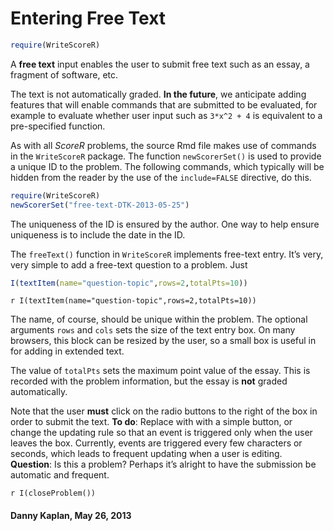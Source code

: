 Entering Free Text
========================================================

```r
require(WriteScoreR)
```
A **free text** input enables the user to submit free text such as an essay, a fragment of software, etc.

The text is not automatically graded.  **In the future**, we anticipate adding features that will enable commands that are submitted to be evaluated, for example to evaluate whether user input such as `3*x^2 + 4` is equivalent to a pre-specified function. 

As with all *ScoreR* problems, the source Rmd file makes use of commands in the `WriteScoreR` package.  The function `newScorerSet()` is used to provide a unique ID to the problem. The following commands, which typically will be hidden from the reader by the use of the `include=FALSE` directive, do this.  
```r
require(WriteScoreR)
newScorerSet("free-text-DTK-2013-05-25")
```

The uniqueness of the ID is ensured by the author.  One way to help ensure uniqueness is to include the date in the ID.

The `freeText()` function in `WriteScoreR` implements free-text entry.  It's very, very simple to add a free-text question to a problem.  Just

```r
I(textItem(name="question-topic",rows=2,totalPts=10))
```

`r I(textItem(name="question-topic",rows=2,totalPts=10))`

The name, of course, should be unique within the problem.  The optional arguments `rows` and `cols` sets the size of the text entry box.  On many browsers, this block can be resized by the user, so a small box is useful in for adding in extended text.

The value of `totalPts` sets the maximum point value of the essay. This is recorded with the problem information, but the essay is **not** graded automatically.

Note that the user **must** click on the radio buttons to the right of the box in order to submit the text.  **To do**: Replace with with a simple button, or change the updating rule so that an event is triggered only when the user leaves the box.  Currently, events are triggered every few characters or seconds, which leads to frequent updating when a user is editing.  **Question**: Is this a problem?  Perhaps it's alright to have the submission be automatic and frequent.

`r I(closeProblem())`

#### Danny Kaplan, May 26, 2013